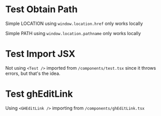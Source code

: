 
# Test Obtain Path

Simple LOCATION using `window.location.href` only works locally

Simple PATH using `window.location.pathname` only works locally

# Test Import JSX

Not using `<Test />` imported from `/components/test.tsx` since it throws errors, but that's the idea.

# Test ghEditLink

<GHEditLink />

Using `<GHEditLink />` importing from `/components/ghEditLink.tsx`
